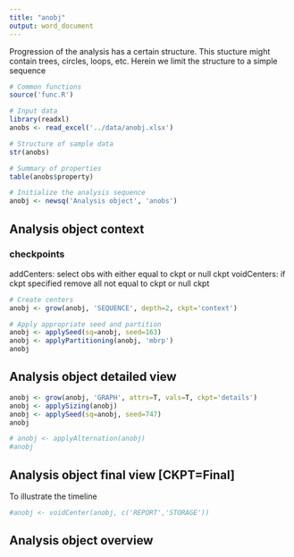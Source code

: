 ```yaml
---
title: "anobj"
output: word_document
---
```

Progression of the analysis has a certain structure. This stucture might contain trees, circles, loops, etc. Herein we limit the structure to a simple sequence

```r
# Common functions
source('func.R')

# Input data
library(readxl)
anobs <- read_excel('../data/anobj.xlsx')

# Structure of sample data
str(anobs)

# Summary of properties
table(anobs$property)

# Initialize the analysis sequence
anobj <- newsq('Analysis object', 'anobs')
```

## Analysis object context

### checkpoints

addCenters: select obs with either equal to ckpt or null ckpt
voidCenters: if ckpt specified remove all not equal to ckpt or null ckpt

```r
# Create centers
anobj <- grow(anobj, 'SEQUENCE', depth=2, ckpt='context')

# Apply appropriate seed and partition
anobj <- applySeed(sq=anobj, seed=163)
anobj <- applyPartitioning(anobj, 'mbrp')
anobj
```

## Analysis object detailed view

```r

anobj <- grow(anobj, 'GRAPH', attrs=T, vals=T, ckpt='details')
anobj <- applySizing(anobj)
anobj <- applySeed(sq=anobj, seed=747)
anobj

# anobj <- applyAlternation(anobj)
#anobj
```

## Analysis object final view [CKPT=Final]

To illustrate the timeline

```r

#anobj <- voidCenter(anobj, c('REPORT','STORAGE'))

```

## Analysis object overview

```r

```


